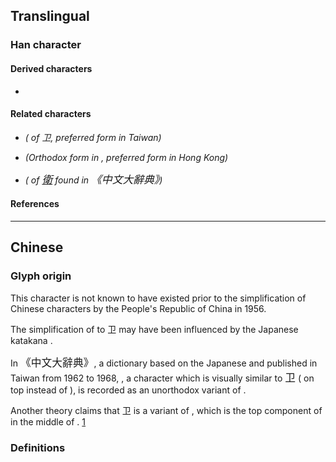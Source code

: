 {{also|衛|衞|𠀄|ヱ|고}}
{{character info/new}}
==Translingual==
{{stroke order|strokes=3}}

===Han character===
{{Han char|rn=26|rad=卩|as=01|sn=3|four=17102|canj=SLM|ids=⿻𠃌丄}}

====Derived characters====
* {{l|mul|[[𫁱]]}}

====Related characters====
* {{l|mul|[[衛]]}} ''({{w|Traditional Chinese|Traditional form}} of 卫,  preferred form in Taiwan)''
* {{l|mul|[[衞]]}} ''(Orthodox form in {{w|Kangxi dictionary}}, preferred form in Hong Kong)''
* {{l|mul|[[𠀄]]}} ''({{w|Variant Chinese character#Orthodox and vulgar variants|Unorthodox variant}} of <big>[[衛#Translingual|衛]]</big> found in {{w|Zhongwen Da Cidian}} <big>《中文大辭典》</big>)'' <!-- http://pic.guoxuedashi.com/zwdcd/302.gif -->

====References====
{{Han ref|kx=0076.141|hdz=10050.040|uh=536B}}

----

==Chinese==

===Glyph origin===
This character is not known to have existed prior to the simplification of Chinese characters by the People's Republic of China in 1956.

The simplification of {{zh-l|衛*}} to 卫 may have been influenced by the Japanese katakana {{l|ja|ヱ||''[[we#Japanese|we]]''}}.

In {{w|Zhongwen Da Cidian}} <big>《中文大辭典》</big>, a dictionary based on the Japanese {{w|Dai Kan-Wa Jiten}} and published in Taiwan from 1962 to 1968, <big>{{l|mul|𠀄}}</big>, a character which is visually similar to <big>卫</big> ({{l|zh|乛}} on top instead of {{l|zh|𠃌}}), is recorded as an unorthodox variant of {{zh-l|衛*}}. <!-- http://www.guoxuedashi.com/kangxi/pic.php?f=zwdcd&p=302 -->

Another theory claims that 卫 is a variant of {{zh-l|𫝀}}, which is the top component of {{zh-l|韋*}} in the middle of {{zh-l|衛*}}. [https://www.zhihu.com/question/23017758]

===Definitions===
{{zh-see|衛}}